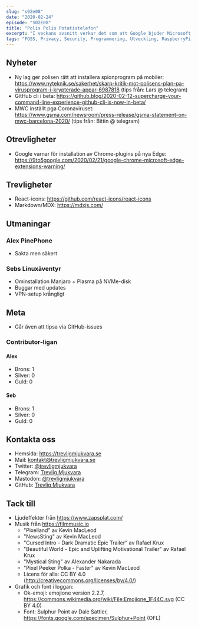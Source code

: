 ```yaml
---
slug: "s02e08"
date: "2020-02-24"
episode: "S02E08"
title: "Polis Polis Potatistelefon"
excerpt: "I veckans avsnitt verkar det som att Google bjuder Microsoft på sin egen medicin. ReactJS får lite kärlek och vi själva sporras till att bidra mer till öppen mjukvara."
tags: "FOSS, Privacy, Security, Programmering, Utveckling, RaspberryPi, PinePhone, Linux, Open Source, Manjaro, Polisen, ReactJS, KDE, MWC, GitHub, Spyware, Chrome, Edge"
---
```



<SEO title="S02E08 - Polis Polis Potatistelefon" />
<Player src="https://aphid.fireside.fm/d/1437767933/e86366d5-e25c-4aab-9a13-33b7144ac160/f2e6f705-af21-47df-ac32-f2f8bd10b01a.mp3" />

## Nyheter

- Ny lag ger polisen rätt att installera spionprogram på mobiler: https://www.nyteknik.se/sakerhet/skarp-kritik-mot-polisens-plan-pa-virusprogram-i-krypterade-appar-6987818 (tips från: Lars @ telegram)
- GitHub cli i beta: https://github.blog/2020-02-12-supercharge-your-command-line-experience-github-cli-is-now-in-beta/
- MWC inställt pga Coronaviruset: https://www.gsma.com/newsroom/press-release/gsma-statement-on-mwc-barcelona-2020/ (tips från: Bittin @ telegram)

## Otrevligheter

- Google varnar för installation av Chrome-plugins på nya Edge: https://9to5google.com/2020/02/21/google-chrome-microsoft-edge-extensions-warning/

## Trevligheter

- React-icons: https://github.com/react-icons/react-icons
- Markdown/MDX: https://mdxjs.com/

## Utmaningar

### Alex PinePhone

- Sakta men säkert

### Sebs Linuxäventyr

- Ominstallation Manjaro + Plasma på NVMe-disk
- Buggar med updates
- VPN-setup krångligt

## Meta

- Går även att tipsa via GitHub-issues

### Contributor-ligan

#### Alex

- Brons: 1
- Silver: 0
- Guld: 0

#### Seb

- Brons: 1
- Silver: 0
- Guld: 0

## Kontakta oss

- Hemsida: https://trevligmjukvara.se
- Mail: kontakt@trevligmjukvara.se
- Twitter: [@trevligmjukvara](https://twitter.com/trevligmjukvara)
- Telegram: [Trevlig Mjukvara](https://t.me/trevligmjukvara)
- Mastodon: [@trevligmjukvara](https://mastodon.linuxkompis.se/@trevligmjukvara)
- GitHub: [Trevlig Mjukvara](https://github.com/trevligmjukvara)

## Tack till

- Ljudeffekter från https://www.zapsplat.com/
- Musik från https://filmmusic.io
  - "Pixelland" av Kevin MacLeod
  - "NewsSting" av Kevin MacLeod
  - "Cursed Intro - Dark Dramatic Epic Trailer" av Rafael Krux
  - "Beautiful World - Epic and Uplifting Motivational Trailer" av Rafael Krux
  - "Mystical Sting" av Alexander Nakarada
  - "Pixel Peeker Polka - Faster" av Kevin MacLeod
  - Licens för alla: CC BY 4.0 (http://creativecommons.org/licenses/by/4.0/)
- Grafik och font i loggan:
  - Ok-emoji: emojione version 2.2.7, https://commons.wikimedia.org/wiki/File:Emojione_1F44C.svg (CC BY 4.0)
  - Font: Sulphur Point av Dale Sattler, https://fonts.google.com/specimen/Sulphur+Point (OFL)
